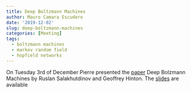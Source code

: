 ```yaml
---
title: Deep Boltzmann Machines
author: Mauro Camara Escudero
date: '2019-12-02'
slug: deep-boltzmann-machines
categories: [Meeting]
tags:
  - boltzmann machines
  - markov random field
  - hopfield networks
---
```


On Tuesday 3rd of December Pierre presented the [paper](http://proceedings.mlr.press/v5/salakhutdinov09a/salakhutdinov09a.pdf) Deep Bolzmann Machines by Ruslan Salakhutdinov and Geoffrey Hinton. The [slides](NNRG_Pierre_DBM.pdf) are available